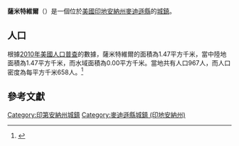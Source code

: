 {{noteTA
|G1=USState
|G2=地名
|G3=Unit
}}
{{Infobox settlement
|name            = 薩米特維爾
|native_name = Summitville
|settlement_type          = [[鎮|城鎮]]
|image_skyline            = Madison County Indiana Incorporated and Unincorporated areas Summitville Highlighted 1874132.svg
|imagesize                = 250px
|image_map                = 
|mapsize                  = 
|subdivision_type         = [[世界政區索引|國家]]
|subdivision_type1        = [[美国州份|州份]]
|subdivision_type2        = [[印地安納州行政區劃|縣]]
|subdivision_name         = [[美国|美国]]
|subdivision_name1        = [[印地安納州|印地安納州]]
|subdivision_name2        = [[麥迪遜縣_(印地安納州)|麥迪遜縣]]
|elevation_ft             = 883
|elevation_m              = 269
|timezone                 = [[北美东部时区|CST]]
|area_total_km2           = 1.47
|area_land_km2            = 1.47
|area_water_km2           = 0.00
|area_total_sq_mi         = 
|area_land_sq_mi          = 
|area_water_sq_mi         = 
|population_as_of         = [[2010年美國人口普查|2010]]
|population_footnotes     = 
|population_total         = 967
|population_density_km2   = auto
|population_density_sq_mi = auto
|utc_offset               = -5
|coordinates              = {{coord|40|20|14|N|85|38|35|W|display=inline,title}}
| coor_pinpoint           = 
| coordinates_footnotes   = 
|timezone_DST             = EDT
|utc_offset_DST           = -4
|postal_code_type         = [[美國郵區編號|郵區編號]]
|postal_code              = 46070
|area_code                = {{link-en|电话区号765|Area code 765|765}}
|blank_name = [[地名信息系统|GNIS ID]]
|blank_info = 444402<ref name="GNIS">{{cite gnis|444402|Summitville}}</ref>
}}
'''薩米特維爾'''（{{lang-en|Summitville}}）是一個位於[[美國|美國]][[印地安納州|印地安納州]][[麥迪遜縣_(印地安納州)|麥迪遜縣]]的[[鎮|城鎮]]。

== 人口 ==
根據[[2010年美國人口普查|2010年美國人口普查]]的數據，薩米特維爾的面積為1.47平方千米，當中陸地面積為1.47平方千米，而水域面積為0.00平方千米。當地共有人口967人，而人口密度為每平方千米658人。<ref name="GR8">{{cite web|url=http://factfinder2.census.gov|publisher=[[美国人口调查局|美国人口调查局]]|accessdate=2011-05-14|title=American FactFinder|archive-date=2013-09-11|archive-url=https://web.archive.org/web/20130911234518/http://factfinder2.census.gov/|dead-url=no}}</ref>

== 參考文獻 ==
{{reflist}}
{{麥迪遜縣 (印地安納州)}}
{{Indiana-geo-stub}}
{{DEFAULTSORT:Summitville, Indiana}}
[[Category:印第安納州城鎮|Category:印第安納州城鎮]]
[[Category:麥迪遜縣城鎮_(印地安納州)|Category:麥迪遜縣城鎮 (印地安納州)]]